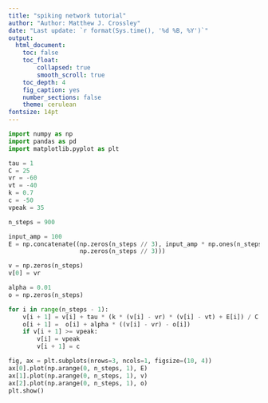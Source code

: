 ```yaml
---
title: "spiking network tutorial"
author: "Author: Matthew J. Crossley"
date: "Last update: `r format(Sys.time(), '%d %B, %Y')`"
output:
  html_document:
    toc: false
    toc_float:
        collapsed: true
        smooth_scroll: true
    toc_depth: 4
    fig_caption: yes
    number_sections: false
    theme: cerulean
fontsize: 14pt
---
```


```python

import numpy as np
import pandas as pd
import matplotlib.pyplot as plt

tau = 1
C = 25
vr = -60
vt = -40
k = 0.7
c = -50
vpeak = 35

n_steps = 900

input_amp = 100
E = np.concatenate((np.zeros(n_steps // 3), input_amp * np.ones(n_steps // 3),
                    np.zeros(n_steps // 3)))

v = np.zeros(n_steps)
v[0] = vr

alpha = 0.01
o = np.zeros(n_steps)

for i in range(n_steps - 1):
    v[i + 1] = v[i] + tau * (k * (v[i] - vr) * (v[i] - vt) + E[i]) / C
    o[i + 1] =  o[i] + alpha * ((v[i] - vr) - o[i])
    if v[i + 1] >= vpeak:
        v[i] = vpeak
        v[i + 1] = c

fig, ax = plt.subplots(nrows=3, ncols=1, figsize=(10, 4))
ax[0].plot(np.arange(0, n_steps, 1), E)
ax[1].plot(np.arange(0, n_steps, 1), v)
ax[2].plot(np.arange(0, n_steps, 1), o)
plt.show()

```
